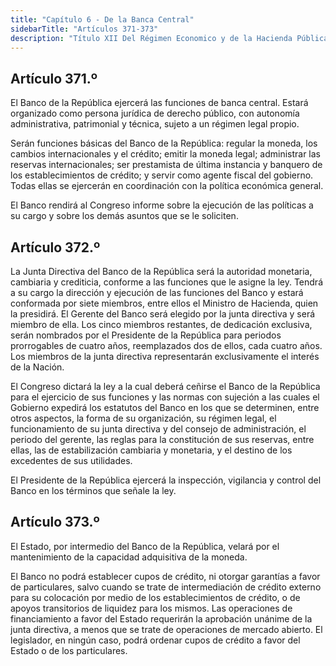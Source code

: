 ```yaml
---
title: "Capítulo 6 - De la Banca Central"
sidebarTitle: "Artículos 371-373"
description: "Título XII Del Régimen Economico y de la Hacienda Pública - Capítulo 6 - De la Banca Central"
---
```


## Artículo 371.º

El Banco de la República ejercerá las funciones de banca central. Estará organizado como persona jurídica de derecho público, con autonomía administrativa, patrimonial y técnica, sujeto a un régimen legal propio.

Serán funciones básicas del Banco de la República: regular la moneda, los cambios internacionales y el crédito; emitir la moneda legal; administrar las reservas internacionales; ser prestamista de última instancia y banquero de los establecimientos de crédito; y servir como agente fiscal del gobierno. Todas ellas se ejercerán en coordinación con la política económica general.

El Banco rendirá al Congreso informe sobre la ejecución de las políticas a su cargo y sobre los demás asuntos que se le soliciten.

## Artículo 372.º

La Junta Directiva del Banco de la República será la autoridad monetaria, cambiaria y crediticia, conforme a las funciones que le asigne la ley. Tendrá a su cargo la dirección y ejecución de las funciones del Banco y estará conformada por siete miembros, entre ellos el Ministro de Hacienda, quien la presidirá. El Gerente del Banco será elegido por la junta directiva y será miembro de ella. Los cinco miembros restantes, de dedicación exclusiva, serán nombrados por el Presidente de la República para periodos prorrogables de cuatro años, reemplazados dos de ellos, cada cuatro años. Los miembros de la junta directiva representarán exclusivamente el interés de la Nación.

El Congreso dictará la ley a la cual deberá ceñirse el Banco de la República para el ejercicio de sus funciones y las normas con sujeción a las cuales el Gobierno expedirá los estatutos del Banco en los que se determinen, entre otros aspectos, la forma de su organización, su régimen legal, el funcionamiento de su junta directiva y del consejo de administración, el periodo del gerente, las reglas para la constitución de sus reservas, entre ellas, las de estabilización cambiaria y monetaria, y el destino de los excedentes de sus utilidades.

El Presidente de la República ejercerá la inspección, vigilancia y control del Banco en los términos que señale la ley.

## Artículo 373.º

El Estado, por intermedio del Banco de la República, velará por el mantenimiento de la capacidad adquisitiva de la moneda. 

El Banco no podrá establecer cupos de crédito, ni otorgar garantías a favor de particulares, salvo cuando se trate de intermediación de crédito externo para su colocación por medio de los establecimientos de crédito, o de apoyos transitorios de liquidez para los mismos. Las operaciones de financiamiento a favor del Estado requerirán la aprobación unánime de la junta directiva, a menos que se trate de operaciones de mercado abierto. El legislador, en ningún caso, podrá ordenar cupos de crédito a favor del Estado o de los particulares.
